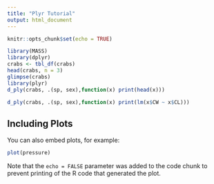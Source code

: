 ```yaml
---
title: "Plyr Tutorial"
output: html_document
---
```


```r
knitr::opts_chunk$set(echo = TRUE)
```


```r
library(MASS)
library(dplyr)
crabs <- tbl_df(crabs)
head(crabs, n = 3)
glimpse(crabs)
library(plyr)
d_ply(crabs, .(sp, sex),function(x) print(head(x)))

d_ply(crabs, .(sp, sex),function(x) print(lm(x$CW ~ x$CL)))

```

## Including Plots

You can also embed plots, for example:

```r
plot(pressure)
```

Note that the `echo = FALSE` parameter was added to the code chunk to prevent printing of the R code that generated the plot.
